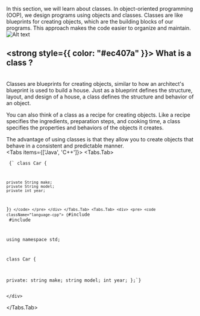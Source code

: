  
In this section, we will learn about classes. In object-oriented programming (OOP), we design programs using objects and classes. Classes are like blueprints for creating objects, which are the building blocks of our programs. This approach makes the code easier to organize and maintain.
<br/>
<img
  src="https://res.cloudinary.com/dtyfyemux/image/upload/v1717232849/Pinchly-Assets/Example_leltpx.png"
  alt="Alt text"
  width={700}
  height={300}
/>
## <strong style={{ color: "#ec407a" }}> What is a class ?</strong>
<br/>
Classes are blueprints for creating objects, similar to how an architect's blueprint is used to build a house. Just as a blueprint defines the structure, layout, and design of a house, a class defines the structure and behavior of an object.

You can also think of a class as a recipe for creating objects. Like a recipe specifies the ingredients, preparation steps, and cooking time, a class specifies the properties and behaviors of the objects it creates.

The advantage of using classes is that they allow you to create objects that behave in a consistent and predictable manner.
<br/>
<Tabs items={['Java', 'C++']}>
  <Tabs.Tab>
    <div>
      <pre>
        <code className="language-java">
          {` class Car {

    private String make;
    private String model;
    private int year;

}`}
        </code>
      </pre>
    </div>
  </Tabs.Tab>
  <Tabs.Tab>
    <div>
      <pre>
        <code className="language-cpp">
          {`#include <iostream>
#include <string>

using namespace std;

class Car {

private:
    string make;
    string model;
    int year;
};`}
        </code>
      </pre>
     
    </div>
  </Tabs.Tab>
</Tabs>


